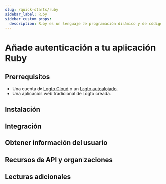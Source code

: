 ```yaml
---
slug: /quick-starts/ruby
sidebar_label: Ruby
sidebar_custom_props:
  description: Ruby es un lenguaje de programación dinámico y de código abierto con un enfoque en la simplicidad y la productividad.
---
```




# Añade autenticación a tu aplicación Ruby

<GuideTip />

## Prerrequisitos

- Una cuenta de [Logto Cloud](https://cloud.logto.io) o un [Logto autoalojado](/introduction/set-up-logto-oss).
- Una aplicación web tradicional de Logto creada.

## Instalación

<Installation />

## Integración

<Integration />

## Obtener información del usuario

<GetUserInformation />

## Recursos de API y organizaciones

<ApiResources />

## Lecturas adicionales

<FurtherReadings />
